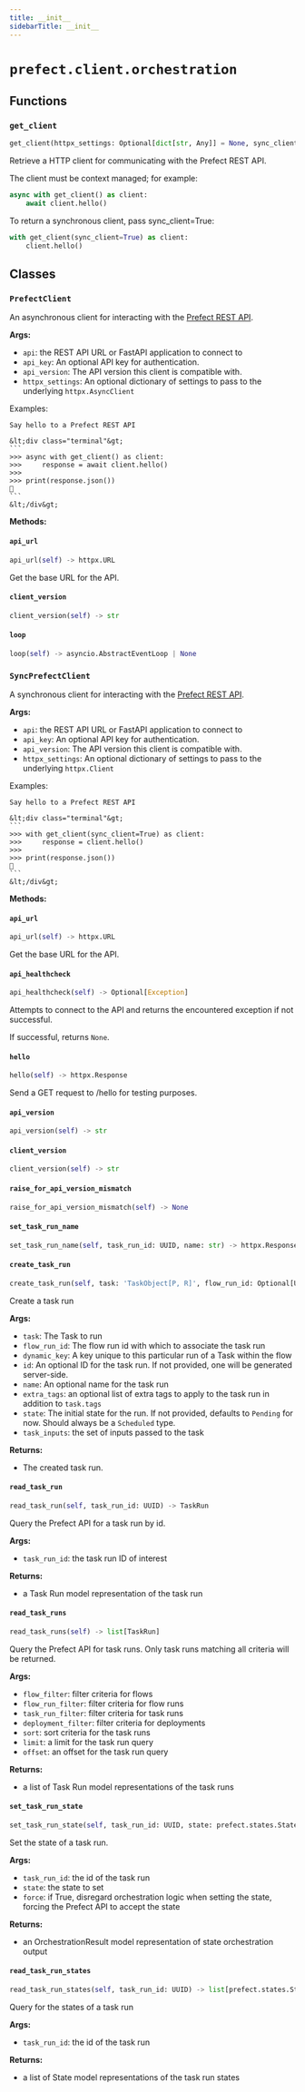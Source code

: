 ```yaml
---
title: __init__
sidebarTitle: __init__
---
```


# `prefect.client.orchestration`

## Functions

### `get_client` <sup><a href="https://github.com/prefecthq/prefect/blob/main/src/prefect/client/orchestration/__init__.py#L184" target="_blank"><Icon icon="github" size="14" /></a></sup>

```python
get_client(httpx_settings: Optional[dict[str, Any]] = None, sync_client: bool = False) -> Union['SyncPrefectClient', 'PrefectClient']
```


Retrieve a HTTP client for communicating with the Prefect REST API.

The client must be context managed; for example:

```python
async with get_client() as client:
    await client.hello()
```

To return a synchronous client, pass sync_client=True:

```python
with get_client(sync_client=True) as client:
    client.hello()
```


## Classes

### `PrefectClient` <sup><a href="https://github.com/prefecthq/prefect/blob/main/src/prefect/client/orchestration/__init__.py#L265" target="_blank"><Icon icon="github" size="14" /></a></sup>


An asynchronous client for interacting with the [Prefect REST API](/api-ref/rest-api/).

**Args:**
- `api`: the REST API URL or FastAPI application to connect to
- `api_key`: An optional API key for authentication.
- `api_version`: The API version this client is compatible with.
- `httpx_settings`: An optional dictionary of settings to pass to the underlying
`httpx.AsyncClient`

Examples:

    Say hello to a Prefect REST API

    &lt;div class="terminal"&gt;
    ```
    >>> async with get_client() as client:
    >>>     response = await client.hello()
    >>>
    >>> print(response.json())
    👋
    ```
    &lt;/div&gt;


**Methods:**

#### `api_url` <sup><a href="https://github.com/prefecthq/prefect/blob/main/src/prefect/client/orchestration/__init__.py#L469" target="_blank"><Icon icon="github" size="14" /></a></sup>

```python
api_url(self) -> httpx.URL
```

Get the base URL for the API.


#### `client_version` <sup><a href="https://github.com/prefecthq/prefect/blob/main/src/prefect/client/orchestration/__init__.py#L1025" target="_blank"><Icon icon="github" size="14" /></a></sup>

```python
client_version(self) -> str
```

#### `loop` <sup><a href="https://github.com/prefecthq/prefect/blob/main/src/prefect/client/orchestration/__init__.py#L1029" target="_blank"><Icon icon="github" size="14" /></a></sup>

```python
loop(self) -> asyncio.AbstractEventLoop | None
```

### `SyncPrefectClient` <sup><a href="https://github.com/prefecthq/prefect/blob/main/src/prefect/client/orchestration/__init__.py#L1130" target="_blank"><Icon icon="github" size="14" /></a></sup>


A synchronous client for interacting with the [Prefect REST API](/api-ref/rest-api/).

**Args:**
- `api`: the REST API URL or FastAPI application to connect to
- `api_key`: An optional API key for authentication.
- `api_version`: The API version this client is compatible with.
- `httpx_settings`: An optional dictionary of settings to pass to the underlying
`httpx.Client`

Examples:

    Say hello to a Prefect REST API

    &lt;div class="terminal"&gt;
    ```
    >>> with get_client(sync_client=True) as client:
    >>>     response = client.hello()
    >>>
    >>> print(response.json())
    👋
    ```
    &lt;/div&gt;


**Methods:**

#### `api_url` <sup><a href="https://github.com/prefecthq/prefect/blob/main/src/prefect/client/orchestration/__init__.py#L1313" target="_blank"><Icon icon="github" size="14" /></a></sup>

```python
api_url(self) -> httpx.URL
```

Get the base URL for the API.


#### `api_healthcheck` <sup><a href="https://github.com/prefecthq/prefect/blob/main/src/prefect/client/orchestration/__init__.py#L1360" target="_blank"><Icon icon="github" size="14" /></a></sup>

```python
api_healthcheck(self) -> Optional[Exception]
```

Attempts to connect to the API and returns the encountered exception if not
successful.

If successful, returns `None`.


#### `hello` <sup><a href="https://github.com/prefecthq/prefect/blob/main/src/prefect/client/orchestration/__init__.py#L1373" target="_blank"><Icon icon="github" size="14" /></a></sup>

```python
hello(self) -> httpx.Response
```

Send a GET request to /hello for testing purposes.


#### `api_version` <sup><a href="https://github.com/prefecthq/prefect/blob/main/src/prefect/client/orchestration/__init__.py#L1379" target="_blank"><Icon icon="github" size="14" /></a></sup>

```python
api_version(self) -> str
```

#### `client_version` <sup><a href="https://github.com/prefecthq/prefect/blob/main/src/prefect/client/orchestration/__init__.py#L1383" target="_blank"><Icon icon="github" size="14" /></a></sup>

```python
client_version(self) -> str
```

#### `raise_for_api_version_mismatch` <sup><a href="https://github.com/prefecthq/prefect/blob/main/src/prefect/client/orchestration/__init__.py#L1386" target="_blank"><Icon icon="github" size="14" /></a></sup>

```python
raise_for_api_version_mismatch(self) -> None
```

#### `set_task_run_name` <sup><a href="https://github.com/prefecthq/prefect/blob/main/src/prefect/client/orchestration/__init__.py#L1416" target="_blank"><Icon icon="github" size="14" /></a></sup>

```python
set_task_run_name(self, task_run_id: UUID, name: str) -> httpx.Response
```

#### `create_task_run` <sup><a href="https://github.com/prefecthq/prefect/blob/main/src/prefect/client/orchestration/__init__.py#L1423" target="_blank"><Icon icon="github" size="14" /></a></sup>

```python
create_task_run(self, task: 'TaskObject[P, R]', flow_run_id: Optional[UUID], dynamic_key: str, id: Optional[UUID] = None, name: Optional[str] = None, extra_tags: Optional[Iterable[str]] = None, state: Optional[prefect.states.State[R]] = None, task_inputs: Optional[dict[str, list[Union[TaskRunResult, FlowRunResult, Parameter, Constant]]]] = None) -> TaskRun
```

Create a task run

**Args:**
- `task`: The Task to run
- `flow_run_id`: The flow run id with which to associate the task run
- `dynamic_key`: A key unique to this particular run of a Task within the flow
- `id`: An optional ID for the task run. If not provided, one will be generated
server-side.
- `name`: An optional name for the task run
- `extra_tags`: an optional list of extra tags to apply to the task run in
addition to `task.tags`
- `state`: The initial state for the run. If not provided, defaults to
`Pending` for now. Should always be a `Scheduled` type.
- `task_inputs`: the set of inputs passed to the task

**Returns:**
- The created task run.


#### `read_task_run` <sup><a href="https://github.com/prefecthq/prefect/blob/main/src/prefect/client/orchestration/__init__.py#L1498" target="_blank"><Icon icon="github" size="14" /></a></sup>

```python
read_task_run(self, task_run_id: UUID) -> TaskRun
```

Query the Prefect API for a task run by id.

**Args:**
- `task_run_id`: the task run ID of interest

**Returns:**
- a Task Run model representation of the task run


#### `read_task_runs` <sup><a href="https://github.com/prefecthq/prefect/blob/main/src/prefect/client/orchestration/__init__.py#L1517" target="_blank"><Icon icon="github" size="14" /></a></sup>

```python
read_task_runs(self) -> list[TaskRun]
```

Query the Prefect API for task runs. Only task runs matching all criteria will
be returned.

**Args:**
- `flow_filter`: filter criteria for flows
- `flow_run_filter`: filter criteria for flow runs
- `task_run_filter`: filter criteria for task runs
- `deployment_filter`: filter criteria for deployments
- `sort`: sort criteria for the task runs
- `limit`: a limit for the task run query
- `offset`: an offset for the task run query

**Returns:**
- a list of Task Run model representations
of the task runs


#### `set_task_run_state` <sup><a href="https://github.com/prefecthq/prefect/blob/main/src/prefect/client/orchestration/__init__.py#L1565" target="_blank"><Icon icon="github" size="14" /></a></sup>

```python
set_task_run_state(self, task_run_id: UUID, state: prefect.states.State[Any], force: bool = False) -> OrchestrationResult[Any]
```

Set the state of a task run.

**Args:**
- `task_run_id`: the id of the task run
- `state`: the state to set
- `force`: if True, disregard orchestration logic when setting the state,
forcing the Prefect API to accept the state

**Returns:**
- an OrchestrationResult model representation of state orchestration output


#### `read_task_run_states` <sup><a href="https://github.com/prefecthq/prefect/blob/main/src/prefect/client/orchestration/__init__.py#L1594" target="_blank"><Icon icon="github" size="14" /></a></sup>

```python
read_task_run_states(self, task_run_id: UUID) -> list[prefect.states.State]
```

Query for the states of a task run

**Args:**
- `task_run_id`: the id of the task run

**Returns:**
- a list of State model representations of the task run states

